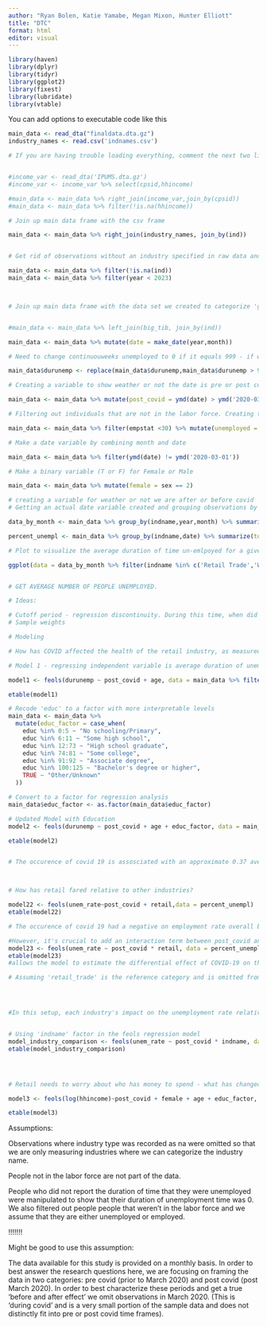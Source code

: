 ```yaml
---
author: "Ryan Bolen, Katie Yamabe, Megan Mixon, Hunter Elliott"
title: "DTC"
format: html
editor: visual
---
```


```r
library(haven)
library(dplyr)
library(tidyr)
library(ggplot2)
library(fixest)
library(lubridate)
library(vtable)
```

You can add options to executable code like this

```r
main_data <- read_dta("finaldata.dta.gz")
industry_names <- read.csv('indnames.csv')

# If you are having trouble loading everything, comment the next two lines out. Only time the hh income variable from this df is used is in the 3rd regression. 


#income_var <- read_dta('IPUMS.dta.gz')
#income_var <- income_var %>% select(cpsid,hhincome)

#main_data <- main_data %>% right_join(income_var,join_by(cpsid)) 
#main_data <- main_data %>% filter(!is.na(hhincome))

# Join up main data frame with the csv frame

main_data <- main_data %>% right_join(industry_names, join_by(ind))
```

```r

```

```r

# Get rid of observations without an industry specified in raw data and cutting down to not go past 2022

main_data <- main_data %>% filter(!is.na(ind))
main_data <- main_data %>% filter(year < 2023)



# Join up main data frame with the data set we created to categorize 'general retail industries' together. 


#main_data <- main_data %>% left_join(big_tib, join_by(ind))

main_data <- main_data %>% mutate(date = make_date(year,month))

# Need to change continuouweeks unemployed to 0 if it equals 999 - if we did not do this, it would wash out all the variance/drive the average of unemployed time per category way up. 

main_data$durunemp <- replace(main_data$durunemp,main_data$durunemp > 998, 0)

# Creating a variable to show weather or not the date is pre or post covid

main_data <- main_data %>% mutate(post_covid = ymd(date) > ymd('2020-03-01'))

# Filtering out individuals that are not in the labor force. Creating true/false variable for whether they are unemployed or not

main_data <- main_data %>% filter(empstat <30) %>% mutate(unemployed = empstat > 12)

# Make a date variable by combining month and date

main_data <- main_data %>% filter(ymd(date) != ymd('2020-03-01'))

# Make a binary variable (T or F) for Female or Male

main_data <- main_data %>% mutate(female = sex == 2)


```

```r
# creating a variable for weather or not we are after or before covid
# Getting an actual date variable created and grouping observations by date, 

data_by_month <- main_data %>% group_by(indname,year,month) %>% summarise(avg_time_unempl = mean(durunemp)) %>% mutate(date = make_date(year,month))

percent_unempl <- main_data %>% group_by(indname,date) %>% summarize(tot = n(),unempl = sum(unemployed)) %>% mutate(unem_rate = unempl/tot) %>% mutate(retail = indname == 'Retail Trade') %>% mutate(post_covid = ymd(date) > ymd('2020-04-01'))

# Plot to visualize the average duration of time un-emlpoyed for a given industry in a given year/month.

ggplot(data = data_by_month %>% filter(indname %in% c('Retail Trade','Wholesale Trade')),mapping = aes(x = date,y = avg_time_unempl, color = indname)) + geom_smooth()


# GET AVERAGE NUMBER OF PEOPLE UNEMPLOYED. 

# Ideas:

# Cutoff period - regression discontinuity. During this time, when did it hit?
# Sample weights
```

```r
# Modeling

# How has COVID affected the health of the retail industry, as measured by employment?

# Model 1 - regressing independent variable is average duration of unemployment. 

model1 <- feols(durunemp ~ post_covid + age, data = main_data %>% filter(indname == 'Retail Trade'))

etable(model1)

# Recode 'educ' to a factor with more interpretable levels
main_data <- main_data %>%
  mutate(educ_factor = case_when(
    educ %in% 0:5 ~ "No schooling/Primary",
    educ %in% 6:11 ~ "Some high school",
    educ %in% 12:73 ~ "High school graduate",
    educ %in% 74:81 ~ "Some college",
    educ %in% 91:92 ~ "Associate degree",
    educ %in% 100:125 ~ "Bachelor's degree or higher",
    TRUE ~ "Other/Unknown"
  ))

# Convert to a factor for regression analysis
main_data$educ_factor <- as.factor(main_data$educ_factor)

# Updated Model with Education
model2 <- feols(durunemp ~ post_covid + age + educ_factor, data = main_data %>% filter(indname == 'Retail Trade'))

etable(model2)


# The occurence of covid 19 is assosciated with an approximate 0.37 average increase in the duration of weeks unemployed for the retail industry. 




```

```r
# How has retail fared relative to other industries?

model22 <- feols(unem_rate~post_covid + retail,data = percent_unempl)
etable(model22)

# The occurence of covid 19 had a negative on employment rate overall but the retail industry did not have as much of a negative effect as other industries.

#However, it's crucial to add an interaction term between post_covid and retail to see if the change in unemployment rates after COVID-19 was different for the retail industry compared to other industries.
model23 <- feols(unem_rate ~ post_covid * retail, data = percent_unempl)
etable(model23)
#allows the model to estimate the differential effect of COVID-19 on the unemployment rate in the retail sector relative to other sectors.

# Assuming 'retail_trade' is the reference category and is omitted from the model to avoid multicollinearity




#In this setup, each industry's impact on the unemployment rate relative to retail both before and after the onset of COVID-19 can be assessed through the coefficients of the interaction terms.


# Using 'indname' factor in the feols regression model
model_industry_comparison <- feols(unem_rate ~ post_covid * indname, data = percent_unempl)
etable(model_industry_comparison)





```

```r
# Retail needs to worry about who has money to spend - what has changed about who is working and earning money (this regression needs to take into account all industries -  need an income variable - family household income is categorized as a range of incomes and it's not in a particularly useful order)?

model3 <- feols(log(hhincome)~post_covid + female + age + educ_factor, data = main_data)

etable(model3)
```

Assumptions:

Observations where industry type was recorded as na were omitted so that we are only measuring industries where we can categorize the industry name.

People not in the labor force are not part of the data.

People who did not report the duration of time that they were unemployed were manipulated to show that their duration of unemployment time was 0. We also filtered out people people that weren't in the labor force and we assume that they are either unemployed or employed.

!!!!!!!

Might be good to use this assumption:

The data available for this study is provided on a monthly basis. In order to best answer the research questions here, we are focusing on framing the data in two categories: pre covid (prior to March 2020) and post covid (post March 2020). In order to best characterize these periods and get a true 'before and after effect' we omit observations in March 2020. (This is 'during covid' and is a very small portion of the sample data and does not distinctly fit into pre or post covid time frames).
